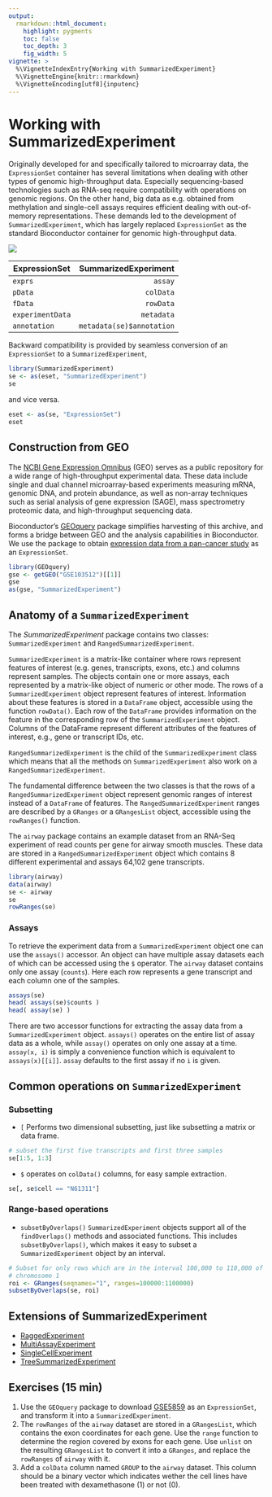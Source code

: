 ```yaml
---
output:
  rmarkdown::html_document:
    highlight: pygments
    toc: false
    toc_depth: 3
    fig_width: 5
vignette: >
  %\VignetteIndexEntry{Working with SummarizedExperiment}
  %\VignetteEngine{knitr::rmarkdown}
  %\VignetteEncoding[utf8]{inputenc}  
---
```


[SummarizedExperiment]: https://bioconductor.org/packages/SummarizedExperiment

# Working with SummarizedExperiment

Originally developed for and specifically tailored to microarray data, the 
`ExpressionSet` container has several limitations when dealing with other types 
of genomic high-throughput data.
Especially sequencing-based technologies such as RNA-seq require compatibility 
with operations on genomic regions. 
On the other hand, big data as e.g. obtained from methylation and single-cell assays 
requires efficient dealing with out-of-memory representations.
These demands led to the development of `SummarizedExperiment`, which has largely 
replaced `ExpressionSet` as the standard Bioconductor container for genomic 
high-throughput data. 

![](files/SummarizedExperiment.png)

ExpressionSet | SummarizedExperiment
-------  | ---------:
`exprs`  | `assay` 
`pData`  | `colData` 
`fData`  | `rowData`
`experimentData` | `metadata`
`annotation` | `metadata(se)$annotation`

Backward compatibility is provided by seamless conversion of an `ExpressionSet` 
to a `SummarizedExperiment`,

```r
library(SummarizedExperiment)
se <- as(eset, "SummarizedExperiment")
se
```

and vice versa.

```r
eset <- as(se, "ExpressionSet")
eset
```

## Construction from GEO

The [NCBI Gene Expression Omnibus](https://www.ncbi.nlm.nih.gov/geo) (GEO) serves as a public repository for a wide range of high-throughput experimental data. These data include single and dual channel microarray-based experiments measuring mRNA, genomic DNA, and protein abundance, as well as non-array techniques such as serial analysis of gene expression (SAGE), mass spectrometry proteomic data, and high-throughput sequencing data.

Bioconductor’s [GEOquery](https://bioconductor.org/packages/GEOquery) package simplifies harvesting of this archive, and forms a bridge between GEO and the analysis capabilities in Bioconductor.
We use the package to obtain [expression data from a pan-cancer study](https://www.ncbi.nlm.nih.gov/geo/query/acc.cgi?acc=GSE103512) as an `ExpressionSet`. 

```r
library(GEOquery)
gse <- getGEO("GSE103512")[[1]]
gse
as(gse, "SummarizedExperiment")
```

## Anatomy of a `SummarizedExperiment`

The _SummarizedExperiment_ package contains two classes: 
`SummarizedExperiment` and `RangedSummarizedExperiment`.

`SummarizedExperiment` is a matrix-like container where rows represent features
of interest (e.g. genes, transcripts, exons, etc.) and columns represent
samples. The objects contain one or more assays, each represented by a
matrix-like object of numeric or other mode. The rows of a
`SummarizedExperiment` object represent features of interest.  Information
about these features is stored in a `DataFrame` object, accessible using the 
function `rowData()`. Each row of the `DataFrame` provides information on the 
feature in the corresponding row of the `SummarizedExperiment` object. Columns
of the DataFrame represent different attributes of the features of interest,
e.g., gene or transcript IDs, etc.

`RangedSummarizedExperiment` is the child of the `SummarizedExperiment` class
which means that all the methods on `SummarizedExperiment` also work on a
`RangedSummarizedExperiment`.

The fundamental difference between the two classes is that the rows of a
`RangedSummarizedExperiment` object represent genomic ranges of interest
instead of a `DataFrame` of features. The `RangedSummarizedExperiment` ranges
are described by a `GRanges` or a `GRangesList` object, accessible using the 
`rowRanges()` function.

The `airway` package contains an example dataset from an RNA-Seq experiment of
read counts per gene for airway smooth muscles.  These data are stored
in a `RangedSummarizedExperiment` object which contains 8 different
experimental and assays 64,102 gene transcripts.

```r
library(airway)
data(airway)
se <- airway
se
rowRanges(se)
```

### Assays

To retrieve the experiment data from a `SummarizedExperiment` object one can
use the `assays()` accessor.  An object can have multiple assay datasets
each of which can be accessed using the `$` operator.
The `airway` dataset contains only one assay (`counts`).  Here each row
represents a gene transcript and each column one of the samples.

```r
assays(se)
head( assays(se)$counts )
head( assay(se) )
```

There are two accessor functions for extracting the assay data from a
`SummarizedExperiment` object.  `assays()` operates on the entire list of assay
data as a whole, while `assay()` operates on only one assay at a time.
`assay(x, i)` is simply a convenience function which is equivalent to
`assays(x)[[i]]`. `assay` defaults to the first assay if no `i` is given.

## Common operations on `SummarizedExperiment`

### Subsetting

- `[` Performs two dimensional subsetting, just like subsetting a matrix
    or data frame.
```r
# subset the first five transcripts and first three samples
se[1:5, 1:3]
```
- `$` operates on `colData()` columns, for easy sample extraction.
```r
se[, se$cell == "N61311"]
```

### Range-based operations

- `subsetByOverlaps()`
`SummarizedExperiment` objects support all of the `findOverlaps()` methods and
associated functions.  This includes `subsetByOverlaps()`, which makes it easy
to subset a `SummarizedExperiment` object by an interval.

```r
# Subset for only rows which are in the interval 100,000 to 110,000 of
# chromosome 1
roi <- GRanges(seqnames="1", ranges=100000:1100000)
subsetByOverlaps(se, roi)
```

## Extensions of SummarizedExperiment

- [RaggedExperiment](https://bioconductor.org/packages/RaggedExperiment)
- [MultiAssayExperiment](https://bioconductor.org/packages/MultiAssayExperiment)
- [SingleCellExperiment](https://bioconductor.org/packages/SingleCellExperiment)
- [TreeSummarizedExperiment](https://bioconductor.org/packages/TreeSummarizedExperiment)

## Exercises (15 min)

1. Use the `GEOquery` package to download [GSE5859](https://www.ncbi.nlm.nih.gov/geo/query/acc.cgi?acc=GSE5859)
 as an `ExpressionSet`, and transform it into a `SummarizedExperiment`.
2. The `rowRanges` of the `airway` dataset are stored in a `GRangesList`, which contains the exon coordinates
for each gene. Use the `range` function to determine the region covered by exons for each gene.
Use `unlist` on the resulting `GRangesList` to convert it into a `GRanges`, and 
replace the `rowRanges` of `airway` with it. 
3. Add a `colData` column named `GROUP` to the `airway` dataset. This column should
be a binary vector which indicates wether the cell lines have been treated with 
dexamethasone (1) or not (0).


